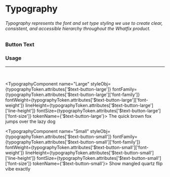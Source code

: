 

<Meta title="Foundations/Typography/Button Text" />


# Typography
###### Typography represents the font and set type styling we use to create clear, consistent, and accessible hierarchy throughout the Whatfix product.
### Button Text
### Usage
---
<br/>

<TypographyComponent 
  name="Large"
  styleObj={typographyToken.attributes['$text-button-large']}
  fontFamily={typographyToken.attributes['$text-button-large']['font-family']}
  fontWeight={typographyToken.attributes['$text-button-large']['font-weight']}
  lineHeight={typographyToken.attributes['$text-button-large']['line-height']}
  fontSize={typographyToken.attributes['$text-button-large']['font-size']}
  tokenName={'$text-button-large'}>
The quick brown fox jumps over the lazy dog
</TypographyComponent>

<TypographyComponent 
  name="Small"
  styleObj={typographyToken.attributes['$text-button-small']}
  fontFamily={typographyToken.attributes['$text-button-small']['font-family']}
  fontWeight={typographyToken.attributes['$text-button-small']['font-weight']}
  lineHeight={typographyToken.attributes['$text-button-small']['line-height']}
  fontSize={typographyToken.attributes['$text-button-small']['font-size']}
  tokenName={'$text-button-small'}>
Show mangled quartz flip vibe exactly
</TypographyComponent> 
